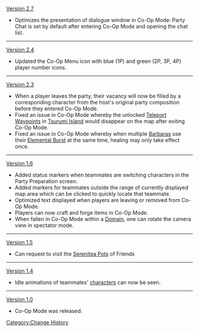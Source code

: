 [[Version 2.7]]
* Optimizes the presentation of dialogue window in Co-Op Mode: Party Chat is set by default after entering Co-Op Mode and opening the chat list.
----
[[Version 2.4]]
* Updated the Co-Op Menu icon with blue (1P) and green (2P, 3P, 4P) player number icons.
----
[[Version 2.3]]
* When a player leaves the party, their vacancy will now be filled by a corresponding character from the host's original party composition before they entered Co-Op Mode.
* Fixed an issue in Co-Op Mode whereby the unlocked [[Teleport Waypoint]]s in [[Tsurumi Island]] would disappear on the map after exiting Co-Op Mode.
* Fixed an issue in Co-Op Mode whereby when multiple [[Barbara]]s use their [[Elemental Burst]] at the same time, healing may only take effect once.
----
[[Version 1.6]]
* Added status markers when teammates are switching characters in the Party Preparation screen.
* Added markers for teammates outside the range of currently displayed map area which can be clicked to quickly locate that teammate.
* Optimized text displayed when players are leaving or removed from Co-Op Mode.
* Players can now craft and forge items in Co-Op Mode.
* When fallen in Co-Op Mode within a [[Domain]], one can rotate the camera view in spectator mode.
----
[[Version 1.5]]
* Can request to visit the [[Housing|Serenitea Pots]] of Friends
----
[[Version 1.4]]
* Idle animations of teammates' [[characters]] can now be seen.
----
[[Version 1.0]]
* Co-Op Mode was released.
<noinclude>[[Category:Change History]]</noinclude>